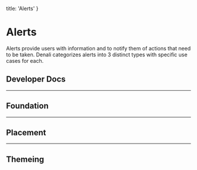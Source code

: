 
  title: 'Alerts'
}

# Alerts

Alerts provide users with information and to notify them of actions that need to be taken. Denali categorizes alerts into 3 distinct types with specific use cases for each.

## Developer Docs

<div className="row">
  <ResourceCard name="CSS" icon="css" caption="Avaiable Now" link="" />
  <ResourceCard name="Ember" icon="ember" caption="Avaiable Now" link="" />
  <ResourceCard name="React" icon="react" caption="Coming Soon" disabled />
</div>

---

## Foundation

---

## Placement

---

## Themeing

